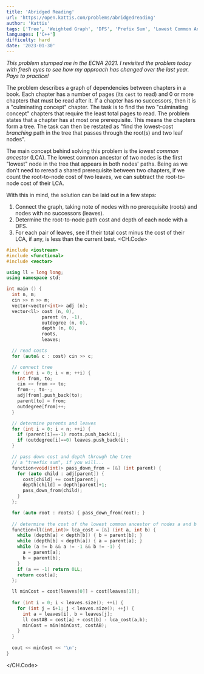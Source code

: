 ```yaml
---
title: 'Abridged Reading'
url: 'https://open.kattis.com/problems/abridgedreading'
author: 'Kattis'
tags: ['Tree', 'Weighted Graph', 'DFS', 'Prefix Sum', 'Lowest Common Ancestor'] 
languages: ['C++']
difficulty: hard
date: '2023-01-30'
---
```

*This problem stumped me in the ECNA 2021. I revisited the problem today with fresh eyes to see how my approach has changed over the last year. Pays to practice!*

The problem describes a graph of dependencies between chapters in a book. Each chapter has a number of pages (its `cost` to read) and 0 or more chapters that must be read after it. If a chapter has no successors, then it is a "culminating concept" chapter. The task is to find the two "culminating concept" chapters that require the least total pages to read. The problem states that a chapter has at most one prerequisite. This means the chapters form a tree. The task can then be restated as "find the lowest-cost *branching* path in the tree that passes through the root(s) and two leaf nodes".

The main concept behind solving this problem is the *lowest common ancestor* (LCA). The lowest common ancestor of two nodes is the first "lowest" node in the tree that appears in both nodes' paths. Being as we don't need to reread a shared prerequisite between two chapters, if we count the root-to-node cost of two leaves, we can subtract the root-to-node cost of their LCA. 

<InlineImage src="/images/solutions/AbridgedReading.jpeg" alt="An illustration of our solution for the first test case on Kattis" maxWidth="800px" />

With this in mind, the solution can be laid out in a few steps:
1. Connect the graph, taking note of nodes with no prerequisite (roots) and nodes with no successors (leaves).
2. Determine the root-to-node path cost and depth of each node with a DFS.
3. For each pair of leaves, see if their total cost minus the cost of their LCA, if any, is less than the current best.
<CH.Code>

```cpp 
#include <iostream>
#include <functional>
#include <vector>

using ll = long long;
using namespace std;

int main () {
  int n, m;
  cin >> n >> m;
  vector<vector<int>> adj (n);
  vector<ll> cost (n, 0),
             parent (n, -1),
             outdegree (n, 0),
             depth (n, 0),
             roots,
             leaves;

  // read costs  
  for (auto& c : cost) cin >> c;

  // connect tree
  for (int i = 0; i < m; ++i) {
    int from, to;
    cin >> from >> to;
    from--; to--;
    adj[from].push_back(to);
    parent[to] = from;
    outdegree[from]++;
  }

  // determine parents and leaves
  for (int i = 0; i < n; ++i) {
    if (parent[i]==-1) roots.push_back(i);
    if (outdegree[i]==0) leaves.push_back(i);
  }

  // pass down cost and depth through the tree
  // a "treefix sum", if you will...
  function<void(int)> pass_down_from = [&] (int parent) {
    for (auto child : adj[parent]) {
      cost[child] += cost[parent];
      depth[child] = depth[parent]+1;
      pass_down_from(child);
    }
  };

  for (auto root : roots) { pass_down_from(root); }
  
  // determine the cost of the lowest common ancestor of nodes a and b
  function<ll(int,int)> lca_cost = [&] (int a, int b) {
    while (depth[a] < depth[b]) { b = parent[b]; }  
    while (depth[b] < depth[a]) { a = parent[a]; }
    while (a != b && a != -1 && b != -1) {
      a = parent[a];
      b = parent[b];
    }
    if (a == -1) return 0LL;
    return cost[a];
  };

  ll minCost = cost[leaves[0]] + cost[leaves[1]];
  
  for (int i = 0; i < leaves.size(); ++i) {
    for (int j = i+1; j < leaves.size(); ++j) {
      int a = leaves[i], b = leaves[j];
      ll costAB = cost[a] + cost[b] - lca_cost(a,b);
      minCost = min(minCost, costAB);
    }
  }
  
  cout << minCost << '\n';
}
```

</CH.Code>
